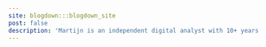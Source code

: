 ```yaml
---
site: blogdown:::blogdown_site
post: false
description: 'Martijn is an independent digital analyst with 10+ years experience in digital marketing and digital analytics, with a focus on leveraging digital data to grow companies.'
---
```


